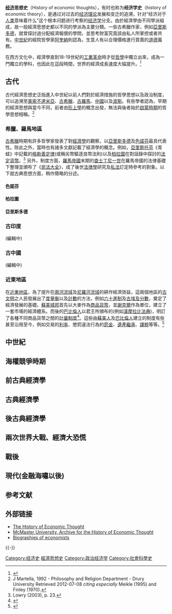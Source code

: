 {{Economics sidebar}}
{{科学史}}

'''[[经济|经济]]思想史'''（History of economic thoughts），有时也称为'''经济学史'''（history of economic theory），是通过对过去的[[经济理论|经济理论]]发展和变迁的追溯，针对“经济对于[[人类|人类]]意味着什么”这个根本问题进行考察的[[经济学|经济学]]分支。由於經濟學由不同學派組成，故一般經濟思想史都以不同的學派為主要分類。一些古希臘作家，例如[[亚里士多德|亞里斯多德]]，就曾探討過分配經濟報償的學問，並思考財富究竟該由私人所掌控或者共有。[[中世纪|中世紀]]的經院哲學家[[托马斯·阿奎那|阿奎納]]則認為，生意人有以合理價格進行買賣的[[道德|道德]]義務。

在西方文化中，經濟學直到18-19世紀的[[第一次工业革命|工業革命]]時才從[[哲学|哲學]]中獨立出來，成為一門獨立的學科，也因此在這段時間，世界的經濟成長速度大幅提升。<ref>{{Cite web|title=You are being redirected...|url=http://www.historyhaven.com/|access-date=2021-07-21|work=www.historyhaven.com}}</ref>

== 古代 ==
古代經濟思想史泛指進入中世紀以前人們對於經濟措施的哲學思想以及政治制度，可以追溯至[[美索不達米亞|美索不達米亞]]、[[古希臘|古希臘]]、[[古羅馬|古羅馬]]、[[中國|中國]]以及[[波斯帝國|波斯]]。有些學者認為，早期的經濟思想與當今不同，前者由[[形上學|形上學]]的概念出發，無法與後者始於[[啟蒙時代|啟蒙時期]]的哲學思想相稱。<ref name="drury.edu">J Martella, 1992 - {{cite web|url=http://www.drury.edu/ess/history/modern/econhist.html |title=Archived copy |access-date=2012-07-08 |url-status=dead |archive-url=https://web.archive.org/web/20121108023419/http://www.drury.edu/ess/history/modern/econhist.html |archive-date=2012-11-08 }} Philosophy and Religion Department - Drury University Retrieved 2012-07-08 ''citing especially'' Meikle (1995) and Finley (1970).</ref>

=== 希臘、羅馬地區 ===
[[古希腊|古希臘]]時期有許多哲學家發表了對[[经济学|經濟學]]的觀察，以[[亚里士多德|亞里斯多德]]及[[色诺芬|色諾芬]]最具代表性。除此之外，當時也有諸多文獻記載了經濟學的概念。例如，[[阿里斯托芬|亞里斯托芬]]《青蛙》中記載的[[劣幣驅逐良幣|格勒善定律]](或稱劣幣驅逐良幣法則)以及[[柏拉图|柏拉圖]]在對話錄中探討的[[法定貨幣|法定貨幣]]。<ref name="Lowry2003p23">Lowry (2003), p. 23.</ref> 另外，制度方面，[[羅馬帝國|羅馬帝國]]末期的[[查士丁尼一世|查士丁尼一世]]在羅馬帝國的法律基礎下整理並頒布了《[[民法大全|民法大全]]》，成了後世[[法学|法律學]]研究及[[私法|私法]]訂定時參考的對象。以下就古典思想方面，稍作簡略的分述。

==== 色諾芬 ====

==== 柏拉圖 ====

==== 亞里斯多德 ====

=== 古印度 ===
(編輯中)

=== 古中國 ===
(編輯中)

=== 近東地區 ===
在[[近東|近東地區]]，為了提升在[[美索不达米亚|兩河流域]]及[[尼罗河流域文明|尼羅河流域]]的耕作經濟效益，這兩個地區的[[古文明|古文明]]之人民發展出了[[度量衡制度|度量衡]]以及[[計數|計數]]的方法，例如[[六十進制|六十進制]]及[[古埃及分數|古埃及分數]]，奠定了經濟發展的基礎。[[苏美尔|蘇美城邦]]首先以大麥作為[[商品貨幣|商品貨幣]]，並[[謝克爾|謝克爾]]作為單位，建立了一套市場的經濟體系。而後的[[巴比伦|巴比倫人]]以君王所頒布的{{tsl|en|Babylonian law|巴比倫法律|法典}}(例如[[汉谟拉比法典|漢摩拉比法典]])，明訂了各種不同商品貨幣之間的[[度量衡制度|計量制度]]<ref>{{Cite web |url=http://history-world.org/reforms_of_urukagina.htm |title=Archived copy |access-date=2008-11-21 |archive-url=https://web.archive.org/web/20110809114218/http://history-world.org/reforms_of_urukagina.htm |archive-date=2011-08-09 |url-status=dead }}</ref>。這些由[[苏美尔|蘇美人]]及[[巴比伦|巴比倫人]]建立的制度有些甚至沿用至今，例如交易的[[利率|利率]]、懲罰違法行為的[[罰金|罰金]]、[[遗产|遺產繼承]]、[[稅|課稅]]等等。<ref name="yale2">{{Cite web|url=http://www.yale.edu/lawweb/avalon/medieval/hammint.htm |title=The Code of Hammurabi : Introduction |access-date=September 14, 2007 |publisher=Yale University |year=1915 |author=Charles F. Horne, Ph.D. |archive-url=https://web.archive.org/web/20070908205713/http://www.yale.edu/lawweb/avalon/medieval/hammint.htm |archive-date=8 September 2007 |url-status=dead }}</ref>

== 中世紀 ==

== 海權競爭時期 ==

== 前古典經濟學 ==

== 古典經濟學 ==

== 後古典經濟學 ==

== 兩次世界大戰、經濟大恐慌 ==

== 戰後 ==

== 現代(金融海嘯以後) ==

== 参考文献 ==
{{Reflist}}

== 外部链接 ==
* [https://web.archive.org/web/20080227205205/http://cepa.newschool.edu/het//texts/ramsey/ramsess.pdf The History of Economic Thought] {{en icon}}
* [https://web.archive.org/web/20070704031114/http://socserv2.socsci.mcmaster.ca/~econ/ugcm/3ll3/ McMaster University, Archive for the History of Economic Thought]{{en icon}}
* [https://web.archive.org/web/20110511094606/http://www.cpm.ll.ehime-u.ac.jp/AkamacHomePage/Akamac_E-text_Links/Akamac_E-text_Links.html Biographies of economists] {{en icon}}

{{-}}
{{经济思想史}}

[[Category:经济史|Category:经济史]]
[[Category:經濟思想史|]]
[[Category:政治经济学|Category:政治经济学]]
[[Category:社會科學史|Category:社會科學史]]